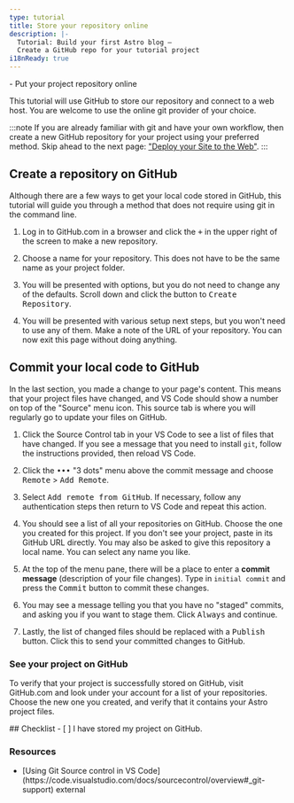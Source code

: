 ```yaml
---
type: tutorial
title: Store your repository online
description: |-
  Tutorial: Build your first Astro blog —
  Create a GitHub repo for your tutorial project
i18nReady: true
---
```




<PreCheck>
  - Put your project repository online
</PreCheck>

This tutorial will use GitHub to store our repository and connect to a web host. You are welcome to use the online git provider of your choice.

:::note
If you are already familiar with git and have your own workflow, then create a new GitHub repository for your project using your preferred method. Skip ahead to the next page: ["Deploy your Site to the Web"](/en/tutorial/1-setup/5/).
:::

## Create a repository on GitHub

Although there are a few ways to get your local code stored in GitHub, this tutorial will guide you through a method that does not require using git in the command line. 

1. Log in to GitHub.com in a browser and click the <kbd>+</kbd> in the upper right of the screen to make a new repository. 

2. Choose a name for your repository. This does not have to be the same name as your project folder.

3. You will be presented with options, but you do not need to change any of the defaults. Scroll down and click the button to <kbd>Create Repository</kbd>.

4. You will be presented with various setup next steps, but you won't need to use any of them. Make a note of the URL of your repository. You can now exit this page without doing anything.


## Commit your local code to GitHub

In the last section, you made a change to your page's content. This means that your project files have changed, and VS Code should show a number on top of the "Source" menu icon. This source tab is where you will regularly go to update your files on GitHub.


1. Click the Source Control tab in your VS Code to see a list of files that have changed. If you see a message that you need to install `git`, follow the instructions provided, then reload VS Code.

2. Click the <kbd>•••</kbd> "3 dots" menu above the commit message and choose <kbd>Remote</kbd> > <kbd>Add Remote</kbd>.

3. Select <kbd>Add remote from GitHub</kbd>. If necessary, follow any authentication steps then return to VS Code and repeat this action.

4. You should see a list of all your repositories on GitHub. Choose the one you created for this project. If you don't see your project, paste in its GitHub URL directly. You may also be asked to give this repository a local name. You can select any name you like.

5. At the top of the menu pane, there will be a place to enter a **commit message** (description of your file changes). Type in `initial commit` and press the <kbd>Commit</kbd> button to commit these changes.

6. You may see a message telling you that you have no "staged" commits, and asking you if you want to stage them. Click <kbd>Always</kbd> and continue.

7. Lastly, the list of changed files should be replaced with a <kbd>Publish</kbd> button. Click this to send your committed changes to GitHub.


### See your project on GitHub

To verify that your project is successfully stored on GitHub, visit GitHub.com and look under your account for a list of your repositories. Choose the new one you created, and verify that it contains your Astro project files.




<Box icon="check-list">
## Checklist

<Checklist>
- [ ] I have stored my project on GitHub.
</Checklist>
</Box>

### Resources

- <p>[Using Git Source control in VS Code](https://code.visualstudio.com/docs/sourcecontrol/overview#_git-support) <Badge>external</Badge></p>
